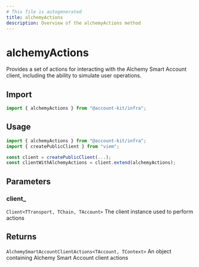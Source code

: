 ```yaml
---
# This file is autogenerated
title: alchemyActions
description: Overview of the alchemyActions method
---
```


# alchemyActions

Provides a set of actions for interacting with the Alchemy Smart Account client, including the ability to simulate user operations.

## Import

```ts
import { alchemyActions } from "@account-kit/infra";
```

## Usage

```ts
import { alchemyActions } from "@account-kit/infra";
import { createPublicClient } from "viem";

const client = createPublicClient(...);
const clientWithAlchemyActions = client.extend(alchemyActions);
```

## Parameters

### client\_

`Client<TTransport, TChain, TAccount>`
The client instance used to perform actions

## Returns

`AlchemySmartAccountClientActions<TAccount, TContext>`
An object containing Alchemy Smart Account client actions
